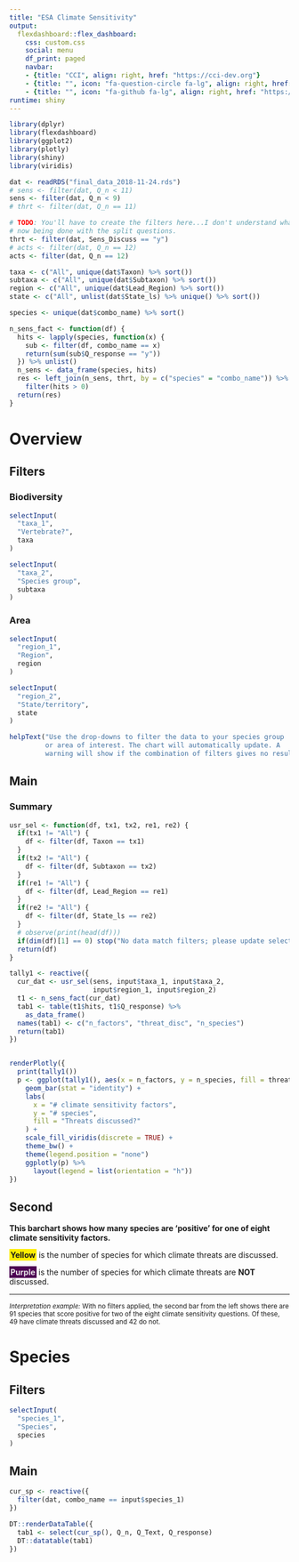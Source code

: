 ```yaml
---
title: "ESA Climate Sensitivity"
output: 
  flexdashboard::flex_dashboard:
    css: custom.css
    social: menu
    df_print: paged
    navbar:
    - {title: "CCI", align: right, href: "https://cci-dev.org"}
    - {title: "", icon: "fa-question-circle fa-lg", align: right, href: "mailto:esa@defenders.org?subject=Five-year reviews app"}
    - {title: "", icon: "fa-github fa-lg", align: right, href: "https://github.com/Defenders-ESC/"}
runtime: shiny
---
```


```r
library(dplyr)
library(flexdashboard)
library(ggplot2)
library(plotly)
library(shiny)
library(viridis)

dat <- readRDS("final_data_2018-11-24.rds")
# sens <- filter(dat, Q_n < 11)
sens <- filter(dat, Q_n < 9)
# thrt <- filter(dat, Q_n == 11)

# TODO: You'll have to create the filters here...I don't understand what is
# now being done with the split questions.
thrt <- filter(dat, Sens_Discuss == "y")
# acts <- filter(dat, Q_n == 12)
acts <- filter(dat, Q_n == 12)

taxa <- c("All", unique(dat$Taxon) %>% sort())
subtaxa <- c("All", unique(dat$Subtaxon) %>% sort())
region <- c("All", unique(dat$Lead_Region) %>% sort())
state <- c("All", unlist(dat$State_ls) %>% unique() %>% sort())

species <- unique(dat$combo_name) %>% sort()

n_sens_fact <- function(df) {
  hits <- lapply(species, function(x) {
    sub <- filter(df, combo_name == x)
    return(sum(sub$Q_response == "y"))
  }) %>% unlist()
  n_sens <- data_frame(species, hits) 
  res <- left_join(n_sens, thrt, by = c("species" = "combo_name")) %>%
    filter(hits > 0)
  return(res)
}

```

Overview
=====================================================

Filters {.sidebar}
-----------------------------------------------------
### Biodiversity

```r
selectInput(
  "taxa_1",
  "Vertebrate?",
  taxa
)

selectInput(
  "taxa_2",
  "Species group",
  subtaxa
)
```

### Area

```r
selectInput(
  "region_1",
  "Region",
  region
)

selectInput(
  "region_2",
  "State/territory",
  state
)
```

```r
helpText("Use the drop-downs to filter the data to your species group
         or area of interest. The chart will automatically update. A
         warning will show if the combination of filters gives no results.")
```

Main {data-width=750}
-----------------------------------------------------

### Summary

```r
usr_sel <- function(df, tx1, tx2, re1, re2) {
  if(tx1 != "All") {
    df <- filter(df, Taxon == tx1)
  }
  if(tx2 != "All") {
    df <- filter(df, Subtaxon == tx2)
  }
  if(re1 != "All") {
    df <- filter(df, Lead_Region == re1)
  }
  if(re2 != "All") {
    df <- filter(df, State_ls == re2)
  }
  # observe(print(head(df)))
  if(dim(df)[1] == 0) stop("No data match filters; please update selections.")
  return(df)
}

tally1 <- reactive({ 
  cur_dat <- usr_sel(sens, input$taxa_1, input$taxa_2,
                     input$region_1, input$region_2)
  t1 <- n_sens_fact(cur_dat)
  tab1 <- table(t1$hits, t1$Q_response) %>%
    as_data_frame()
  names(tab1) <- c("n_factors", "threat_disc", "n_species")
  return(tab1)
})


renderPlotly({
  print(tally1())
  p <- ggplot(tally1(), aes(x = n_factors, y = n_species, fill = threat_disc)) +
    geom_bar(stat = "identity") +
    labs(
      x = "# climate sensitivity factors",
      y = "# species",
      fill = "Threats discussed?"
    ) +
    scale_fill_viridis(discrete = TRUE) +
    theme_bw() +
    theme(legend.position = "none")
    ggplotly(p) %>%
      layout(legend = list(orientation = "h"))
})
```

Second {data-width=240}
-----------------------------------------------------
**This barchart shows how many species are 'positive' for one of eight climate 
sensitivity factors.**

<span style='font-weight:bold;background-color:#FDED00;padding:2px'>Yellow</span> 
is the number of species for which climate threats are discussed.

<span style='font-weight:bold;color:#e9e9e9;background-color:#4E0054;padding:2px'>Purple</span> 
is the number of species for which climate threats are <span style='font-weight:bold'>NOT</span> discussed.

<hr>

<span style='font-size:smaller'>
_Interpretation example:_ With no filters applied, the second bar from the left
shows there are 91 species that score positive for two of the eight climate
sensitivity questions. Of these, 49 have climate threats discussed and 42 do
not.
</span>

Species
=====================================================

Filters {.sidebar}
-----------------------------------------------------
```r
selectInput(
  "species_1",
  "Species",
  species
)
```

Main
-----------------------------------------------------
```r
cur_sp <- reactive({
  filter(dat, combo_name == input$species_1)
})

DT::renderDataTable({
  tab1 <- select(cur_sp(), Q_n, Q_Text, Q_response)
  DT::datatable(tab1)
})
```
